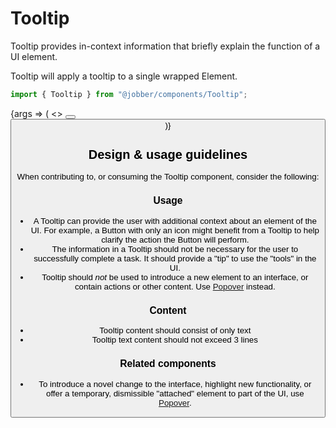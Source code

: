 
# Tooltip

<Meta title="Components/Overlays/Tooltip" component={Tooltip} />

Tooltip provides in-context information that briefly explain the function of a
UI element.

Tooltip will apply a tooltip to a single wrapped Element.

```ts
import { Tooltip } from "@jobber/components/Tooltip";
```

<Canvas>
  <Story
    name="Tooltip"
    args={{
      message: "tis a button",
    }}
  >
    {args => (
      <>
        <Tooltip {...args}>
          <Button label="Hover On Me" />
        </Tooltip>
        <Tooltip {...args}>
          <Button label="Hover On Me Too" />
        </Tooltip>
      </>
    )}
  </Story>
</Canvas>

<ArgsTable of={Tooltip} story="Tooltip" />

## Design & usage guidelines

When contributing to, or consuming the Tooltip component, consider the
following:

### Usage

- A Tooltip can provide the user with additional context about an element of the
  UI. For example, a Button with only an icon might benefit from a Tooltip to
  help clarify the action the Button will perform.
- The information in a Tooltip should not be necessary for the user to
  successfully complete a task. It should provide a "tip" to use the "tools" in
  the UI.
- Tooltip should _not_ be used to introduce a new element to an interface, or
  contain actions or other content. Use
  [Popover](../?path=/docs/components-popover--popover) instead.

### Content

- Tooltip content should consist of only text
- Tooltip text content should not exceed 3 lines

### Related components

- To introduce a novel change to the interface, highlight new functionality, or
  offer a temporary, dismissible "attached" element to part of the UI, use
  [Popover](../?path=/docs/components-popover--popover).
